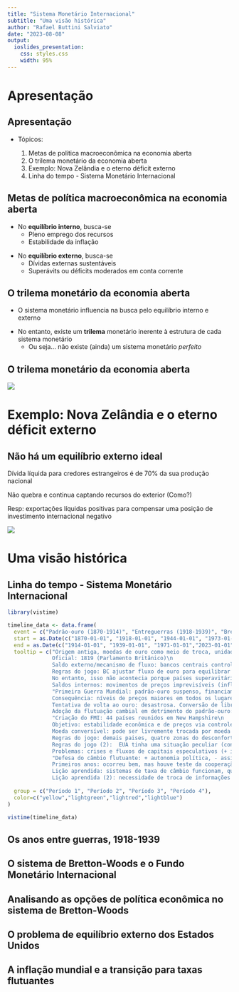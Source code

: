 ```yaml
---
title: "Sistema Monetário Internacional"
subtitle: "Uma visão histórica"
author: "Rafael Buttini Salviato"
date: "2023-08-08"
output: 
  ioslides_presentation:
    css: styles.css
    width: 95% 
---
```


# Apresentação


## Apresentação

- Tópicos:

    1. Metas de política macroeconômica na economia aberta
    2. O trilema monetário da economia aberta
    3. Exemplo: Nova Zelândia e o eterno déficit externo
    4. Linha do tempo - Sistema Monetário Internacional


## Metas de política macroeconômica na economia aberta

<!-- Aqui a gente começa a explicar como que funciona o comportamento e objetivo dos agentes que tomam decisões no sistema monetário internacional -->

- No **equilíbrio interno**, busca-se
  - Pleno emprego dos recursos
  - Estabilidade da inflação

<!-- Alcançar o equilíbrio interno significa manter a economia operando em sua capacidade 
máxima e evitar flutuações prejudiciais nos níveis de emprego e nos preços. -->

- No **equilíbrio externo**, busca-se
  - Dívidas externas sustentáveis
  - Superávits ou déficits moderados em conta corrente

<!--  O equilíbrio externo é atingido quando a conta-corrente de um país não está em um déficit tão grande que leve o país a enfrentar problemas 
para pagar suas dívidas externas no futuro, nem em um superávit tão grande que coloque os estrangeiros em uma posição desfavorável. -->

## O trilema monetário da economia aberta

- O sistema monetário influencia na busca pelo equilíbrio interno e externo

<!-- Um sistema monetário é um conjunto de regras e arranjos que governam como a moeda de um
 país é emitida, regulamentada, valorizada e usada nas transações econômicas.-->

- No entanto, existe um **trilema** monetário inerente à estrutura de cada sistema monetário
  - Ou seja... não existe (ainda) um sistema monetário *perfeito*

## O trilema monetário da economia aberta

![](trilmon.jpg)


# Exemplo: Nova Zelândia e o eterno déficit externo

## Não há um equilíbrio externo ideal

Dívida líquida para credores estrangeiros é de 70% da sua produção nacional

Não quebra e continua captando recursos do exterior (Como?)

Resp: exportações líquidas positivas para compensar uma posição de investimento internacional negativo

![](novazelandia.jpeg)


# Uma visão histórica


## Linha do tempo - Sistema Monetário Internacional

```r
library(vistime)

timeline_data <- data.frame(
  event = c("Padrão-ouro (1870-1914)", "Entreguerras (1918-1939)", "Bretton-Woods(1944-1971)","Câmbio flutuante (1973-)"),
  start = as.Date(c("1870-01-01", "1918-01-01", "1944-01-01", "1973-01-01")), 
  end = as.Date(c("1914-01-01", "1939-01-01", "1971-01-01","2023-01-01")),
  tooltip = c("Origem antiga, moedas de ouro como meio de troca, unidade contábil e reserva de valor\n
              Oficial: 1819 (Parlamento Britânico)\n
              Saldo externo/mecanismo de fluxo: bancos centrais controlavam fluxo do ouro (p/ controlar câmbio moeda/ouro)\n
              Regras do jogo: BC ajustar fluxo de ouro para equilibrar balança de pagamentos.\n
              No entanto, isso não acontecia porque países superavitários e deficitários tinham incentivos diferentes p/ controlar tal fluxo\n
              Saldos internos: movimentos de preços imprevisíveis (inflação-deflação)",
              "Primeira Guerra Mundial: padrão-ouro suspenso, financiamento de despesas militares via impressão de dinheiro\n
              Consequência: níveis de preços maiores em todos os lugares pós 1918\n
              Tentativa de volta ao ouro: desastrosa. Conversão de libras p/ ouro, propagação de crise e início da Grande Depressão.\n
              Adoção da flutuação cambial em detrimento do padrão-ouro: restrições no comércio e desintegração global",
              "Criação do FMI: 44 países reunidos em New Hampshire\n
              Objetivo: estabilidade econômica e de preços via controle do fluxo de ouro via dólares (taxa de câmbio).\n
              Moeda conversível: pode ser livremente trocada por moeda estrangeira.\n
              Regras do jogo: demais paises, quatro zonas do desconforto econômico (taxa de câmbio vs. despesas domésticas)
              Regras do jogo (2):  EUA tinha uma situação peculiar (conversão ouro-dólar + sem controle do câmbio = inflação importada)
              Problemas: crises e fluxos de capitais especulativos (+ interligação financeira, + sensibilidade aos juros, + crises de balanço de pagamentos).",
              "Defesa do câmbio flutuante: + autonomia política, - assimetrias de Bretton Woods, + correção de desequilíbrios e - desequilíbrios externos\n
              Primeiros anos: ocorreu bem, mas houve teste da cooperação internacional (e.g.: Hotel Plaza 1985, desvalorização do dólar)\n
              Lição aprendida: sistemas de taxa de câmbio funcionam, quando há cooperação internacional.\n
              Lição aprendida (2): necessidade de troca de informações entre os legisladores internacionais."),
              
  group = c("Período 1", "Período 2", "Período 3", "Período 4"),
  color=c("yellow","lightgreen","lightred","lightblue")
)

vistime(timeline_data)


```


## Os anos entre guerras, 1918-1939





## O sistema de Bretton-Woods e o Fundo Monetário Internacional
## Analisando as opções de política econômica no sistema de Bretton-Woods
## O problema de equilíbrio externo dos Estados Unidos
## A inflação mundial e a transição para taxas flutuantes 
